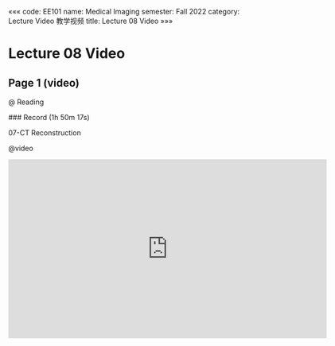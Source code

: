«««
code: EE101
name: Medical Imaging
semester: Fall 2022
category: Lecture Video 教学视频
title: Lecture 08 Video
»»»

# Lecture 08 Video

## Page 1 (video)

@ Reading

<div class="markdown-body">
### Record (1h 50m 17s)

07-CT Reconstruction
</div>

@video

<iframe src="https://sbbrisk.com/e/bkftd457aadn.html" frameborder=0 marginwidth=0 marginheight=0 scrolling=no width=640 height=360 allowfullscreen></iframe>
